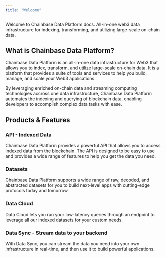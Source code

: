 ```yaml
---
title: "Welcome"
---
```


Welcome to Chainbase Data Platform docs. All-in-one web3 data infrastructure for indexing, transforming, and utilizing large-scale on-chain data.

## What is Chainbase Data Platform?

Chainbase Data Platform is an all-in-one data infrastructure for Web3 that allows you to index, transform, and utilize large-scale on-chain data. It is a platform that provides a suite of tools and services to help you build, manage, and scale your Web3 applications.

By leveraging enriched on-chain data and streaming computing technologies accross one data infrastructure, Chainbase Data Platform automates the indexing and querying of blockchain data, enabling developers to accomplish complex data tasks with ease.

## Products & Features

### API - Indexed Data

Chainbase Data Platform provides a powerful API that allows you to access indexed data from the blockchain. The API is designed to be easy to use and provides a wide range of features to help you get the data you need.

### Datasets

Chainbase Data Platform supports a wide range of raw, decoded, and abstracted datasets for you to build next-level apps with cutting-edge protocols today and tomorrow.

### Data Cloud

Data Cloud lets you run your low-latency queries through an endpoint to leverage all our indexed datasets for your custom needs.

### Data Sync - Stream data to your backend

With Data Sync, you can stream the data you need into your own infrastructure in real-time, and then use it to build powerful applications.
